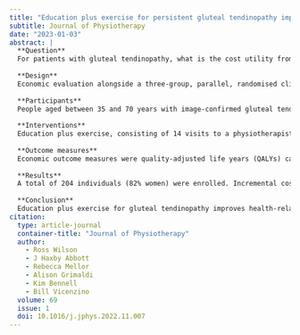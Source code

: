 ```yaml
---
title: "Education plus exercise for persistent gluteal tendinopathy improves quality of life and is cost-effective compared to corticosteroid injection and wait and see: Economic evaluation of a randomised trial"
subtitle: Journal of Physiotherapy
date: "2023-01-03"
abstract: |
  **Question**
  For patients with gluteal tendinopathy, what is the cost utility from health system and societal perspectives of three management approaches: education plus exercise, ultrasound-guided corticosteroid injection or wait and see?
  
  **Design**
  Economic evaluation alongside a three-group, parallel, randomised clinical efficacy trial.
  
  **Participants**
  People aged between 35 and 70 years with image-confirmed gluteal tendinopathy were recruited via advertisements.
  
  **Interventions**
  Education plus exercise, consisting of 14 visits to a physiotherapist, with detailed instruction on tendinopathy management, twice weekly supervised exercise sessions, daily home exercises, a handout and a CD; corticosteroid injection, consisting of one ultrasound-guided injection and a handout on general tendon care; and ‘wait and see’, consisting of one visit to a physiotherapist with assurance and advice on staying active whilst respecting pain.
  
  **Outcome measures**
  Economic outcome measures were quality-adjusted life years (QALYs) calculated from EuroQol EQ-5D-3L using Australian population preference weights, and total economic costs obtained from participant-reported data collected over the 1-year follow-up period. Missing data (<12% per group) were imputed. Linear regression was used to estimate incremental QALYs and costs between interventions; uncertainty was assessed by calculating 90% confidence intervals, cost-effectiveness acceptability curves and confidence ellipses.
  
  **Results**
  A total of 204 individuals (82% women) were enrolled. Incremental cost-effectiveness ratio favoured education plus exercise over corticosteroid injection (AU$12,719 and $5,592 on societal and health system perspectives, respectively) and over wait and see ($29,258 and $3,444 on societal and health system perspectives, respectively). Complete case analysis and varying the direct intervention costs did not change the (imputed analysis) results, with the exception that corticosteroid injection was less cost-effective.
  
  **Conclusion**
  Education plus exercise for gluteal tendinopathy improves health-related quality of life and is cost-effective compared with corticosteroid injection and wait and see for treating gluteal tendinopathy.
citation: 
  type: article-journal
  container-title: "Journal of Physiotherapy"
  author:
    - Ross Wilson
    - J Haxby Abbott
    - Rebecca Mellor
    - Alison Grimaldi
    - Kim Bennell
    - Bill Vicenzino
  volume: 69
  issue: 1
  doi: 10.1016/j.jphys.2022.11.007
---
```

